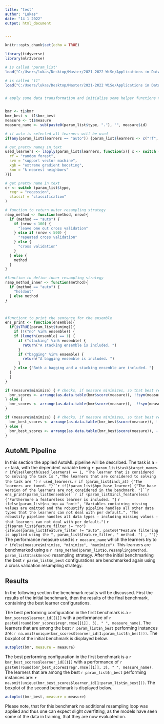 ```yaml
---
title: "test"
author: "Lukas"
date: "14 1 2022"
output: html_document


---
```


```r
knitr::opts_chunk$set(echo = TRUE)
```


```r


library(tidyverse)
library(mlr3verse)

# is called "param_list"
load("C:/Users/lukas/Desktop/Master/2021-2022 WiSe/Applications in Data Analytics/RData_files/pam_004.RData")

# is called "t1"
load("C:/Users/lukas/Desktop/Master/2021-2022 WiSe/Applications in Data Analytics/RData_files/param_list.RData")


# apply some data transformation and initialize some helper functions to make the AutoML chapters code more readable.


bmr <- t1$bmr
bmr_best <- t1$bmr_best
measure <- t1$measure
measure_name <- sub(paste0(param_list$type, "."), "", measure$id)

# if auto is selected all learners will be used
if(any(param_list$learners == "auto")) {param_list$learners <- c("rf", "svm", "xgb", "knn")}

# get pretty names in text 
used_learners <- lapply(param_list$learners, function(x){ x <- switch (x,
  rf = "random forest",
  svm = "support vector machine",
  xgb = "extreme gradient boosting",
  knn = "k nearest neighbors"
)})

# get pretty name in text
cr <- switch (param_list$type,
  regr = "regession",
  classif = "classification"
)

# function to return outer resampling strategy
rsmp_method <- function(method, nrow){
  if (method == "auto") {
    if (nrow < 100) {
      "leave one out cross validation"
    } else if (nrow < 500) {
      "repeated cross validation"
    } else {
      "cross validation"
    } 
  } else {
    method
  }
}

#function to define inner resampling strategy
rsmp_method_inner <- function(method){
  if (method == "auto") {
    "holdout"
  } else method
}



#functiont to print the sentence for the ensemble
ens_print <- function(ensemble){
  if(isTRUE(param_list$tuning)){
    if (!("no" %in% ensemble)) {
    if (length(ensemble) == 1) {
      if ("stacking" %in% ensemble) {
        return("A stacking ensemble is included. ")
      }
      if ("bagging" %in% ensemble) {
        return("A bagging ensemble is included. ")
      }
    } else {"Both a bagging and a stacking ensemble are included. "}
  }
  }
}

if (measure$minimize) { # checks, if measure minimizes, so that best results will be displayed in first observations
  bmr_scores <- arrange(as.data.table(bmr$score(measure)), !!sym(measure$id))
} else {
  bmr_scores <- arrange(as.data.table(bmr$score(measure)), -!!sym(measure$id))
}

if (measure$minimize) { # checks, if measure minimizes, so that best results will be displayed in first observations
  bmr_best_scores <- arrange(as.data.table(bmr_best$score(measure)), !!sym(measure$id))
} else {
  bmr_best_scores <- arrange(as.data.table(bmr_best$score(measure)), -!!sym(measure$id))
}
```

## AutoML Pipeline

In this section the applied AutoML pipeline will be described. The task is a `r cr` task, with the dependent variable being `r param_list$task$target_names`. `r ifelse(length(used_learners) == 1, "The learner that is considered to solving the task is ","The learners that are considered to solving the task are ")`
`r used_learners`. `r if (param_list$incl_at) {"The learners are tuned. "}``r if(!param_list$hpo_base_learner) {"The base version of the learners are not considered in the benchmark. "}``r ens_print(param_list$ensemble)``r if (param_list$incl_featureless) {"Furthermore a featureless learner is included. "}` `r ifelse(param_list$na_imp == "omit", "Variables containing missing values are omitted and the robustify pipeline handles all other data types that the learners can not deal with per default.", "The robustify pipeline handles all data types - including missing values - that learners can not deal with per default.")` `r if(param_list$feature_filter != "no") {ifelse(param_list$feature_filter != "auto", paste0("Feature filtering is applied using the ", param_list$feature_filter, " method. ") , "")}` The performance measure used is `r measure_name` which the learners try to `r ifelse(measure$minimize, "minimize", "maximize")`. This learners are benchmarked using a `r rsmp_method(param_list$o.resampling$method, param_list$task$nrow)` resampling strategy. After the initial benchmarking the best `r param_list$n_best` configurations are benchmarked again using a cross validation resampling strategy. 

## Results

In the following section the benchmark results will be discussed. First the results of the initial benchmark, then the results of the final benchmark, containing the best learner configurations. 

The best performing configuration in the first benchmark is a `r bmr_scores$learner_id[[1]]` with a performance of `r paste0(round(bmr_scores$regr.rmse[[1]], 3), " ", measure_name)`. The learners that are among the best `r param_list$n_best` performing instances are: `r na.omit(unique(bmr_scores$learner_id[1:param_list$n_best]))`. The boxplot of the initial benchmark is displayed below. 

```r
autoplot(bmr, measure = measure)
```

The best performing configuration in the first benchmark is a `r bmr_best_scores$learner_id[[1]]` with a performance of `r paste0(round(bmr_best_scores$regr.rmse[[1]], 3), " ", measure_name)`. The learners that are among the best `r param_list$n_best` performing instances are: `r na.omit(unique(bmr_best_scores$learner_id[1:param_list$n_best]))`. The boxplot of the second benchmark is displayed below. 

```r
autoplot(bmr_best, measure = measure)
```

Please note, that for this benchmark no additional resampling loop was applied and thus one can expect slight overfitting, as the models have seen some of the data in training, that they are now evaluated on.

